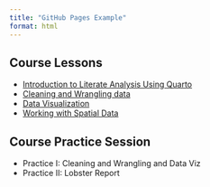 ```yaml
---
title: "GitHub Pages Example"
format: html
---
```


## Course Lessons

- [Introduction to Literate Analysis Using Quarto](scripts/literate-analysis.html) 
- [Cleaning and Wrangling data](scripts/cleaning-and-wrangling.html)
- [Data Visualization](scripts/data-viz.html)
- [Working with Spatial Data](scripts/spatial-data.html)

## Course Practice Session

- Practice I: Cleaning and Wrangling and Data Viz
- Practice II: Lobster Report